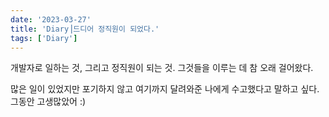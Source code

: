 ```yaml
---
date: '2023-03-27'
title: 'Diary⎟드디어 정직원이 되었다.'
tags: ['Diary']
---
```


개발자로 일하는 것, 그리고 정직원이 되는 것.
그것들을 이루는 데 참 오래 걸어왔다.

많은 일이 있었지만 포기하지 않고 여기까지 달려와준 나에게 수고했다고 말하고 싶다.
그동안 고생많았어 :)